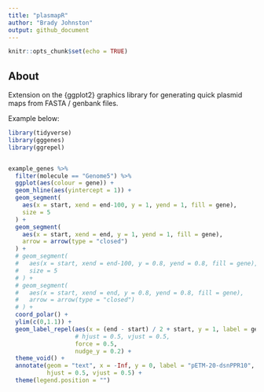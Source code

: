 ```yaml
---
title: "plasmapR"
author: "Brady Johnston"
output: github_document
---
```


```r
knitr::opts_chunk$set(echo = TRUE)
```

## About

Extension on the {ggplot2} graphics library for generating
quick plasmid maps from FASTA / genbank files.

Example below:

```r
library(tidyverse)
library(gggenes)
library(ggrepel)


example_genes %>% 
  filter(molecule == "Genome5") %>% 
  ggplot(aes(colour = gene)) + 
  geom_hline(aes(yintercept = 1)) +
  geom_segment(
    aes(x = start, xend = end-100, y = 1, yend = 1, fill = gene), 
    size = 5
  ) + 
  geom_segment(
    aes(x = start, xend = end, y = 1, yend = 1, fill = gene), 
    arrow = arrow(type = "closed")
  ) + 
  # geom_segment(
  #   aes(x = start, xend = end-100, y = 0.8, yend = 0.8, fill = gene), 
  #   size = 5
  # ) + 
  # geom_segment(
  #   aes(x = start, xend = end, y = 0.8, yend = 0.8, fill = gene), 
  #   arrow = arrow(type = "closed")
  # ) + 
  coord_polar() + 
  ylim(c(0,1.1)) + 
  geom_label_repel(aes(x = (end - start) / 2 + start, y = 1, label = gene), 
                   # hjust = 0.5, vjust = 0.5, 
                   force = 0.5, 
                   nudge_y = 0.2) + 
  theme_void() + 
  annotate(geom = "text", x = -Inf, y = 0, label = "pETM-20-dsnPPR10", 
           hjust = 0.5, vjust = 0.5) + 
  theme(legend.position = "")
```

